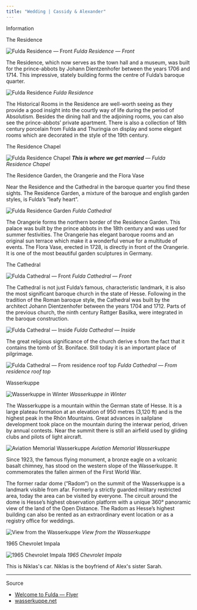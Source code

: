 ```yaml
---
title: "Wedding | Cassidy & Alexander"
---
```



<Heading as="h1" query="info" className="font-serif">Information</Heading>

<Heading as="h2" query="residence" className="font-serif">The Residence</Heading>

![Fulda Residence &mdash; Front](/static/img/fulda-stadtschloss-front.jpg)
*Fulda Residence &mdash; Front*

The Residence, which now serves as the town hall and a museum, was built for the prince-abbots by Johann Dientzenhofer between the years 1706 and 1714. This impressive, stately building forms the centre of Fulda’s baroque quarter.

![Fulda Residence](/static/img/stadtschloss.jpg)
*Fulda Residence*

The Historical Rooms in the Residence are well-worth seeing as they provide a good insight into the courtly way of life during the period of Absolutism. Besides the dining hall and the adjoining rooms, you can also see the prince-abbots’ private apartment. There is also a collection of 18th century porcelain from Fulda and Thuringia on display and some elegant rooms which are decorated in the style of the 19th century.

<Heading as="h3" query="residence-chapel" className="font-serif">The Residence Chapel</Heading>

![Fulda Residence Chapel](/static/img/schlosskapelle.jpg)
_**This is where we get married** &mdash; Fulda Residence Chapel_

<Heading as="h2" query="residence-garden" className="font-serif">The Residence Garden, the Orangerie and the Flora Vase</Heading>

Near the Residence and the Cathedral in the baroque quarter you find these sights. The Residence Garden, a mixture of the baroque and english garden styles, is Fulda’s ”leafy heart”.

![Fulda Residence Garden](/static/img/fulda-schlossgarten.jpg)
*Fulda Cathedral*

The Orangerie forms the northern border of the Residence Garden. This palace was built by the prince abbots in the 18th century and was used for summer festivities. The Orangerie has elegant baroque rooms and an original sun terrace which make it a wonderful venue for a multitude of events. The Flora Vase, erected in 1728, is directly in front of the Orangerie. It is one of the most beautiful garden sculptures in Germany.

<Heading as="h2" query="cathedral" className="font-serif">The Cathedral</Heading>

![Fulda Cathedral &mdash; Front](/static/img/fulda-cathedral-outside.jpg)
*Fulda Cathedral &mdash; Front*

The Cathedral is not just Fulda’s famous, characteristic landmark, it is also the most significant baroque church in the state of Hesse. Following in the tradition of the Roman baroque style, the Cathedral was built by the architect Johann Dientzenhofer between the years 1704 and 1712. Parts of the previous church, the ninth century Rattger Basilka, were integrated in the baroque construction.

![Fulda Cathedral &mdash; Inside](/static/img/fulda-cathedral-inside.jpg)
*Fulda Cathedral &mdash; Inside*

The great religious significance of the church derive s from the fact that it contains the tomb of St. Boniface. Still today it is an important place of pilgrimage.

![Fulda Cathedral &mdash; From residence roof top](/static/img/fulda-cathedral-far.jpg)
*Fulda Cathedral &mdash; From residence roof top*

<Heading as="h2" query="wasserkuppe" className="font-serif">Wasserkuppe</Heading>

![Wasserkuppe in Winter](/static/img/wasserkuppe-winter.jpg)
*Wasserkuppe in Winter*

The Wasserkuppe is a mountain within the German state of Hesse. It is a large plateau formation at an elevation of 950 metres (3,120 ft) and is the highest peak in the Rhön Mountains. Great advances in sailplane development took place on the mountain during the interwar period, driven by annual contests. Near the summit there is still an airfield used by gliding clubs and pilots of light aircraft.

![Aviation Memorial Wasserkuppe](/static/img/wasserkuppe-eagle.jpg)
*Aviation Memorial Wasserkuppe*

Since 1923, the famous flying monument, a bronze eagle on a volcanic basalt chimney, has stood on the western slope of the Wasserkuppe. It commemorates the fallen airmen of the First World War.

The former radar dome (“Radom”) on the summit of the Wasserkuppe is a landmark visible from afar. Formerly a strictly guarded military restricted area, today the area can be visited by everyone. The circuit around the dome is Hesse’s highest observation platform with a unique 360° panoramic view of the land of the Open Distance. The Radom as Hesse’s highest building can also be rented as an extraordinary event location or as a registry office for weddings.

![View from the Wasserkuppe](/static/img/view-wasserkuppe.jpg)
*View from the Wasserkuppe*

<Heading as="h2" query="impala" className="font-serif">1965 Chevrolet Impala</Heading>

![1965 Chevrolet Impala](/static/img/impala.jpg)
*1965 Chevrolet Impala*

This is Niklas's car. Niklas is the boyfriend of Alex's sister Sarah.

---

<Heading as="h3" query="source" className="font-serif">Source</Heading>

- [Welcome to Fulda &mdash; Flyer](https://www.tourismus-fulda.de/fileadmin/user_upload/tourismus-fulda.de/dateien/Englisch_FD_Willkommen.pdf)
- [wasserkuppe.net](https://wasserkuppe.net/en/)
